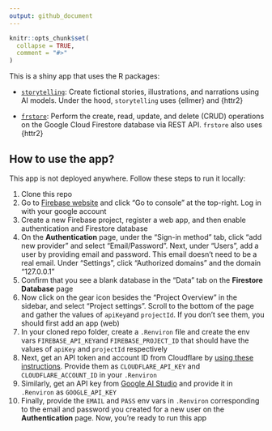 ```yaml
---
output: github_document
---
```


<!-- README.md is generated from README.Rmd. Please edit that file -->

```r
knitr::opts_chunk$set(
  collapse = TRUE,
  comment = "#>"
)
```

This is a shiny app that uses the R packages:  

* [`storytelling`](https://github.com/durraniu/storytelling): Create fictional stories, illustrations, and narrations using AI models. Under the hood, `storytelling` uses {ellmer} and {httr2}  

* [`frstore`](https://github.com/Presage-Group/frstore): Perform the create, read, update, and delete (CRUD) operations on the Google Cloud Firestore database via REST API. `frstore` also uses {httr2}  

## How to use the app?

This app is not deployed anywhere. Follow these steps to run it locally:  

1. Clone this repo  
2. Go to [Firebase website](https://firebase.google.com/) and click "Go to console" at the top-right. Log in with your google account  
3. Create a new Firebase project, register a web app, and then enable authentication and Firestore database   
4. On the **Authentication** page, under the "Sign-in method" tab, click "add new provider" and select "Email/Password". Next, under "Users", add a user by providing email and password. This email doesn't need to be a real email. Under "Settings", click "Authorized domains" and the domain "127.0.0.1"  
5. Confirm that you see a blank database in the "Data" tab on the **Firestore Database** page   
6. Now click on the gear icon besides the "Project Overview" in the sidebar, and select "Project settings". Scroll to the bottom of the page and gather the values of `apiKey`and `projectId`. If you don't see them, you should first add an app (web)  
7. In your cloned repo folder, create a `.Renviron` file and create the env vars `FIREBASE_API_KEY`and `FIREBASE_PROJECT_ID` that should have the values of `apiKey` and `projectId` respectively  
8. Next, get an API token and account ID from Cloudflare by [using these instructions](https://developers.cloudflare.com/workers-ai/get-started/rest-api/). Provide them as `CLOUDFLARE_API_KEY` and `CLOUDFLARE_ACCOUNT_ID` in your `.Renviron`  
9. Similarly, get an API key from [Google AI Studio](https://aistudio.google.com/prompts/new_chat) and provide it in `.Renviron` as `GOOGLE_API_KEY`  
10. Finally, provide the `EMAIL` and `PASS` env vars in `.Renviron` corresponding to the email and password you created for a new user on the **Authentication** page. Now, you're ready to run this app  




